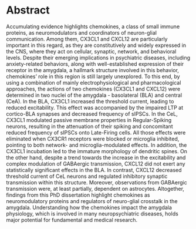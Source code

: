 # Abstract {- .unlisted .unnumbered}


Accumulating evidence highlights chemokines, a class of small immune proteins, as neuromodulators and coordinators of neuron-glial communication.
Among them, CX3CL1 and CXCL12 are particularly important in this regard, as they are constitutively and widely expressed in the CNS, where they act on cellular, synaptic, network, and behavioral levels.
Despite their emerging implications in psychiatric diseases, including anxiety-related behaviors, along with well-established expression of their receptor in the amygdala, a hallmark structure involved in this behavior, <!--- As their receptors, CXCR4 and CX3CR1, are relatively densely present in the amygdala [@banisadr_2002a; @harrison_1998; @stumm_2002; @stumm_2003; @tarozzo_2003], the critical region in the development of many neuropsychiatric disorders, the electrophysiological consequences of their activation were explored.--> chemokines' role in this region is still largely unexplored.
To this end,  by using a combination of mainly electrophysiological and pharmacological approaches, the actions of two chemokines (CX3CL1 and CXCL12) were determined in two nuclei of the amygdala - basolateral (BLA) and central (CeA).
In the BLA, CX3CL1 increased the threshold current, leading to reduced excitability. 
This effect was accompanied by the impaired LTP at cortico-BLA synapses and decreased frequency of sIPSCs.
In the CeL, CX3CL1 modulated passive membrane properties in Regular-Spiking neurons, resulting in the attenuation of their spiking and concomitant reduced frequency of sIPSCs onto Late-Firing cells.
All those effects were eliminated when CX3CR1 receptors were blocked or microglia inhibited, pointing to both network- and microglia-modulated effects.
In addition, the CX3CL1 incubation led to the immature morphology of dendritic spines.
On the other hand, despite a trend towards the increase in the excitability and complex modulation of GABAergic transmission, CXCL12 did not exert any statistically significant effects in the BLA.
In contrast, CXCL12 decreased threshold current of CeL neurons and regulated inhibitory synaptic transmission within this structure.
Moreover, observations from GABAergic transmission were, at least partially, dependent on astrocytes.
Altogether, findings from this PhD dissertation highlight chemokines as neuromodulatory proteins and regulators of neuro-glial crosstalk in the amygdala.
Understanding how the chemokines impact the amygdala physiology, which is involved in many neuropsychiatric diseases, holds major potential for fundamental and medical research.
<!-- Continued investigation in this vein will hopefully begin to reveal novel avenues for treatment as well as improve the identification of those as risk
-->

\newpage

